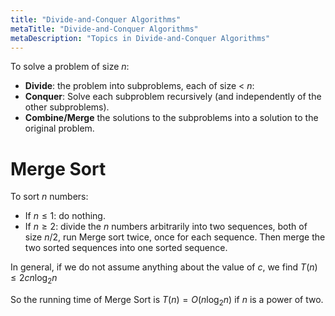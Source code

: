 ```yaml
---
title: "Divide-and-Conquer Algorithms"
metaTitle: "Divide-and-Conquer Algorithms"
metaDescription: "Topics in Divide-and-Conquer Algorithms"
---
```

<link
  rel="stylesheet"
  href="https://cdn.jsdelivr.net/npm/katex@0.11.0/dist/katex.min.css"
  integrity="sha384-BdGj8xC2eZkQaxoQ8nSLefg4AV4/AwB3Fj+8SUSo7pnKP6Eoy18liIKTPn9oBYNG"
  crossOrigin="anonymous"
/>

To solve a problem of size $n$:
- **Divide**: the problem into subproblems, each of size < $n$:
- **Conquer**: Solve each subproblem recursively (and independently of the other subproblems).
- **Combine/Merge** the solutions to the subproblems into a solution to the original problem.

# Merge Sort

To sort $n$ numbers:
- If $n \leq 1$: do nothing.
- If $n \geq 2$: divide the $n$ numbers arbitrarily into two sequences, both of size $n/2$, run Merge sort twice, once for each sequence. Then merge the two sorted sequences into one sorted sequence.

In general, if we do not assume anything about the value of $c$, we find $T(n) \leq 2c n \log_2 n$

So the running time of Merge Sort is $T(n) = O(n\log_2 n)$ if $n$ is a power of two.